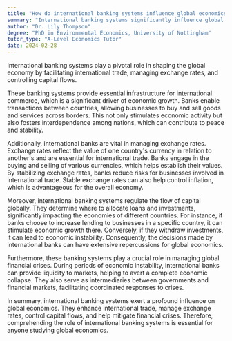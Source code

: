 ```yaml
---
title: "How do international banking systems influence global economics?"
summary: "International banking systems significantly influence global economics by facilitating international trade, managing exchange rates, and controlling capital flow."
author: "Dr. Lily Thompson"
degree: "PhD in Environmental Economics, University of Nottingham"
tutor_type: "A-Level Economics Tutor"
date: 2024-02-28
---
```


International banking systems play a pivotal role in shaping the global economy by facilitating international trade, managing exchange rates, and controlling capital flows.

These banking systems provide essential infrastructure for international commerce, which is a significant driver of economic growth. Banks enable transactions between countries, allowing businesses to buy and sell goods and services across borders. This not only stimulates economic activity but also fosters interdependence among nations, which can contribute to peace and stability.

Additionally, international banks are vital in managing exchange rates. Exchange rates reflect the value of one country's currency in relation to another's and are essential for international trade. Banks engage in the buying and selling of various currencies, which helps establish their values. By stabilizing exchange rates, banks reduce risks for businesses involved in international trade. Stable exchange rates can also help control inflation, which is advantageous for the overall economy.

Moreover, international banking systems regulate the flow of capital globally. They determine where to allocate loans and investments, significantly impacting the economies of different countries. For instance, if banks choose to increase lending to businesses in a specific country, it can stimulate economic growth there. Conversely, if they withdraw investments, it can lead to economic instability. Consequently, the decisions made by international banks can have extensive repercussions for global economics.

Furthermore, these banking systems play a crucial role in managing global financial crises. During periods of economic instability, international banks can provide liquidity to markets, helping to avert a complete economic collapse. They also serve as intermediaries between governments and financial markets, facilitating coordinated responses to crises.

In summary, international banking systems exert a profound influence on global economics. They enhance international trade, manage exchange rates, control capital flows, and help mitigate financial crises. Therefore, comprehending the role of international banking systems is essential for anyone studying global economics.
    
